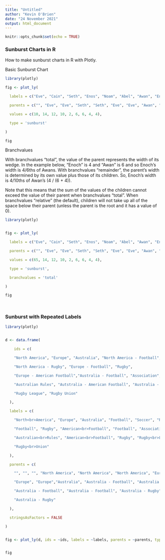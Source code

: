 ---
title: "Untitled"
author: "Kevin O'Brien"
date: "24 November 2021"
output: html_document
---

```{r setup, include=FALSE}
knitr::opts_chunk$set(echo = TRUE)
```



### Sunburst Charts in R

How to make sunburst charts in R with Plotly.


Basic Sunburst Chart

```{r}

library(plotly)

```


```{r}
fig <- plot_ly(

  labels = c("Eve", "Cain", "Seth", "Enos", "Noam", "Abel", "Awan", "Enoch", "Azura"),

  parents = c("", "Eve", "Eve", "Seth", "Seth", "Eve", "Eve", "Awan", "Eve"),

  values = c(10, 14, 12, 10, 2, 6, 6, 4, 4),

  type = 'sunburst'

)

```


```{r}
fig

```
 

Branchvalues

With branchvalues "total", the value of the parent represents the width of its wedge. In the example below, "Enoch" is 4 and "Awan" is 6 and so Enoch's width is 4/6ths of Awans. With branchvalues "remainder", the parent's width is determined by its own value plus those of its children. So, Enoch's width is 4/10ths of Awan's (4 / (6 + 4)).


Note that this means that the sum of the values of the children cannot exceed the value of their parent when branchvalues "total". When branchvalues "relative" (the default), children will not take up all of the space below their parent (unless the parent is the root and it has a value of 0).


```{r}

library(plotly)


fig <- plot_ly(

  labels = c("Eve", "Cain", "Seth", "Enos", "Noam", "Abel", "Awan", "Enoch", "Azura"),

  parents = c("", "Eve", "Eve", "Seth", "Seth", "Eve", "Eve", "Awan", "Eve"),

  values = c(65, 14, 12, 10, 2, 6, 6, 4, 4),

  type = 'sunburst',

  branchvalues = 'total'

)

```



```{r}
fig

 
```

### Sunburst with Repeated Labels


```{r}
library(plotly)


d <- data.frame(

    ids = c(

    "North America", "Europe", "Australia", "North America - Football", "Soccer",

    "North America - Rugby", "Europe - Football", "Rugby",

    "Europe - American Football","Australia - Football", "Association",

    "Australian Rules", "Autstralia - American Football", "Australia - Rugby",

    "Rugby League", "Rugby Union"

  ),

  labels = c(

    "North<br>America", "Europe", "Australia", "Football", "Soccer", "Rugby",

    "Football", "Rugby", "American<br>Football", "Football", "Association",

    "Australian<br>Rules", "American<br>Football", "Rugby", "Rugby<br>League",

    "Rugby<br>Union"

  ),

  parents = c(

    "", "", "", "North America", "North America", "North America", "Europe",

    "Europe", "Europe","Australia", "Australia - Football", "Australia - Football",

    "Australia - Football", "Australia - Football", "Australia - Rugby",

    "Australia - Rugby"

  ),

  stringsAsFactors = FALSE

)


fig <- plot_ly(d, ids = ~ids, labels = ~labels, parents = ~parents, type = 'sunburst')


fig

```
 
 
